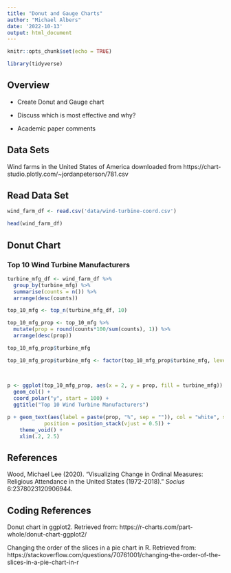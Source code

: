 ```yaml
---
title: "Donut and Gauge Charts"
author: "Michael Albers"
date: '2022-10-13'
output: html_document
---
```


```r
knitr::opts_chunk$set(echo = TRUE)
```

```r
library(tidyverse)
```


## Overview

- Create Donut and Gauge chart

- Discuss which is most effective and why?

- Academic paper comments


## Data Sets

Wind farms in the United States of America downloaded from https://chart-studio.plotly.com/~jordanpeterson/781.csv


## Read Data Set

```r
wind_farm_df <- read.csv('data/wind-turbine-coord.csv')
```

```r
head(wind_farm_df)
```


## Donut Chart


### Top 10 Wind Turbine Manufacturers


```r
turbine_mfg_df <- wind_farm_df %>% 
  group_by(turbine_mfg) %>% 
  summarise(counts = n()) %>% 
  arrange(desc(counts))
```

```r
top_10_mfg <- top_n(turbine_mfg_df, 10)
```


```r
top_10_mfg_prop <- top_10_mfg %>% 
  mutate(prop = round(counts*100/sum(counts), 1)) %>% 
  arrange(desc(prop))
```

```r
top_10_mfg_prop$turbine_mfg
```



```r
top_10_mfg_prop$turbine_mfg <- factor(top_10_mfg_prop$turbine_mfg, levels = c("GE", "Vestas", "Kenetech", "Siemens",
                                                                              "Mitsubishi", "Gamesa", "Suzlon", "NEG Micon",
                                                                              "Bonus",  "Clipper" ))
```



```r
p <- ggplot(top_10_mfg_prop, aes(x = 2, y = prop, fill = turbine_mfg)) +
  geom_col() + 
  coord_polar("y", start = 100) +
  ggtitle("Top 10 Wind Turbine Manufacturers")
```


```r
p + geom_text(aes(label = paste(prop, "%", sep = "")), col = "white", size = 3.5, fontface = "bold",
            position = position_stack(vjust = 0.5)) +
    theme_void() +
    xlim(.2, 2.5)  
```



## References


Wood, Michael Lee (2020). "Visualizing Change in Ordinal Measures: Religious Attendance in the United States (1972-2018)." *Socius* 6:2378023120906944.



## Coding References


Donut chart in ggplot2. Retrieved from: 
https://r-charts.com/part-whole/donut-chart-ggplot2/


Changing the order of the slices in a pie chart in R. Retrieved from: 
https://stackoverflow.com/questions/70761001/changing-the-order-of-the-slices-in-a-pie-chart-in-r




